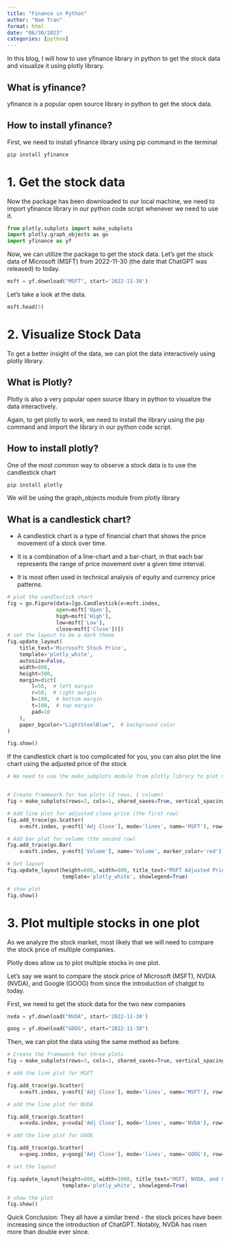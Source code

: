 ```yaml
---
title: "Finance in Python"
author: "Nam Tran"
format: html
date: "06/30/2023"
categories: [python]
---
```


In this blog, I will how to use yfinance library in python to get the stock data and visualize it using plotly library.

## What is yfinance?

yfinance is a popular open source library in python to get the stock data.

## How to install yfinance?

First, we need to install yfinance library using pip command in the terminal

``` bash
pip install yfinance
```

# 1. Get the stock data

Now the package has been downloaded to our local machine, we need to import yfinance library in our python code script whenever we need to use it.

```python
from plotly.subplots import make_subplots
import plotly.graph_objects as go
import yfinance as yf
```

Now, we can utilize the package to get the stock data. Let's get the stock data of Microsoft (MSFT) from 2022-11-30 (the date that ChatGPT was released) to today.

```python
msft = yf.download("MSFT", start='2022-11-30')
```

Let's take a look at the data.

```python
msft.head(5)
```

# 2. Visualize Stock Data

To get a better insight of the data, we can plot the data interactively using plotly library.

## What is Plotly?

Plotly is also a very popular open source libary in python to visualize the data interactively.

Again, to get plotly to work, we need to install the library using the pip command and import the library in our python code script.

## How to install plotly?

One of the most common way to observe a stock data is to use the candlestick chart

``` bash
pip install plotly
```
We will be using the graph_objects module from plotly library

## What is a candlestick chart?

-   A candlestick chart is a type of financial chart that shows the price movement of a stock over time.

-   It is a combination of a line-chart and a bar-chart, in that each bar represents the range of price movement over a given time interval.

-   It is most often used in technical analysis of equity and currency price patterns.

```python
# plot the candlestick chart
fig = go.Figure(data=[go.Candlestick(x=msft.index,
                open=msft['Open'],
                high=msft['High'],
                low=msft['Low'],
                close=msft['Close'])])
# set the layout to be a dark theme
fig.update_layout(
    title_text='Microsoft Stock Price',
    template='plotly_white',
    autosize=False,
    width=800,
    height=500,
    margin=dict(
        l=50,  # left margin
        r=50,  # right margin
        b=100,  # bottom margin
        t=100,  # top margin
        pad=10
    ),
    paper_bgcolor="LightSteelBlue",  # background color
)

fig.show()
```

If the candlestick chart is too complicated for you, you can also plot the line chart using the adjusted price of the stock

```python

# We need to use the make_subplots module from plotly library to plot multiple plot in one figure.


# Create framework for two plots (2 rows, 1 column)
fig = make_subplots(rows=2, cols=1, shared_xaxes=True, vertical_spacing=0.03)

# Add line plot for adjusted close price (the first row)
fig.add_trace(go.Scatter(
    x=msft.index, y=msft['Adj Close'], mode='lines', name='MSFT'), row=1, col=1)

# Add bar plot for volume (the second row)
fig.add_trace(go.Bar(
    x=msft.index, y=msft['Volume'], name='Volume', marker_color='red'), row=2, col=1)

# Set layout
fig.update_layout(height=600, width=800, title_text="MSFT Adjusted Price and Volume",
                  template='plotly_white', showlegend=True)

# show plot
fig.show()

```

# 3. Plot multiple stocks in one plot

As we analyze the stock market, most likely that we will need to compare the stock price of multiple companies.

Plotly does allow us to plot multiple stocks in one plot.

Let's say we want to compare the stock price of Microsoft (MSFT), NVDIA (NVDA), and Google (GOOG) from since the introduction of chatgpt to today.

First, we need to get the stock data for the two new companies

```python
nvda = yf.download("NVDA", start='2022-11-30')

goog = yf.download("GOOG", start="2022-11-30")
```

Then, we can plot the data using the same method as before.

```python

# Create the framework for three plots
fig = make_subplots(rows=3, cols=1, shared_xaxes=True, vertical_spacing=0.03)

# add the line plot for MSFT

fig.add_trace(go.Scatter(
    x=msft.index, y=msft['Adj Close'], mode='lines', name='MSFT'), row=1, col=1)

# add the line plot for NVDA

fig.add_trace(go.Scatter(
    x=nvda.index, y=nvda['Adj Close'], mode='lines', name='NVDA'), row=2, col=1)

# add the line plot for GOOG

fig.add_trace(go.Scatter(
    x=goog.index, y=goog['Adj Close'], mode='lines', name='GOOG'), row=3, col=1)

# set the layout

fig.update_layout(height=800, width=1000, title_text="MSFT, NVDA, and GOOG Adjusted Price Since The Introduction of ChatGPT",
                  template='plotly_white', showlegend=True)

# show the plot
fig.show()
```


Quick Conclusion: They all have a similar trend - the stock prices have been increasing since the introduction of ChatGPT. Notably, NVDA has risen more than double ever since.
